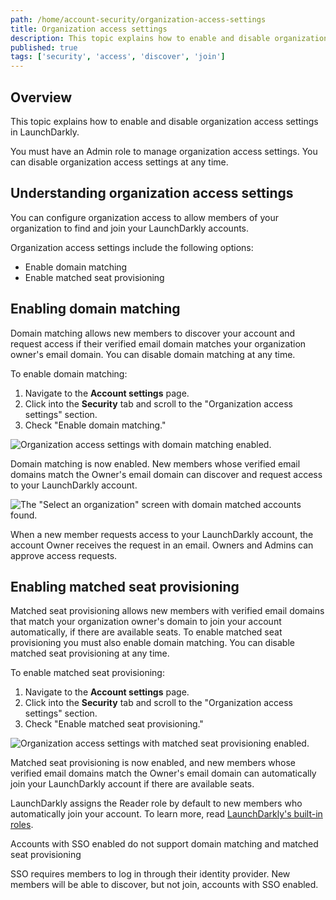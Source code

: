 ```yaml
---
path: /home/account-security/organization-access-settings
title: Organization access settings
description: This topic explains how to enable and disable organization access settings in LaunchDarkly.
published: true
tags: ['security', 'access', 'discover', 'join']
---
```


## Overview

This topic explains how to enable and disable organization access settings in LaunchDarkly.

You must have an Admin role to manage organization access settings. You can disable organization access settings at any time.

## Understanding organization access settings

You can configure organization access to allow members of your organization to find and join your LaunchDarkly accounts.

Organization access settings include the following options:

- Enable domain matching
- Enable matched seat provisioning

## Enabling domain matching

Domain matching allows new members to discover your account and request access if their verified email domain matches your organization owner's email domain. You can disable domain matching at any time.

To enable domain matching:

1. Navigate to the **Account settings** page.
2. Click into the **Security** tab and scroll to the "Organization access settings" section.
3. Check "Enable domain matching."

![Organization access settings with domain matching enabled.](domain-matching-enabled.png)

Domain matching is now enabled. New members whose verified email domains match the Owner's email domain can discover and request access to your LaunchDarkly account.

![The "Select an organization" screen with domain matched accounts found.](domain-matching-select-an-organization.png)

When a new member requests access to your LaunchDarkly account, the account Owner receives the request in an email. Owners and Admins can approve access requests.

## Enabling matched seat provisioning

Matched seat provisioning allows new members with verified email domains that match your organization owner's domain to join your account automatically, if there are available seats. To enable matched seat provisioning you must also enable domain matching. You can disable matched seat provisioning at any time.

To enable matched seat provisioning:

1. Navigate to the **Account settings** page.
2. Click into the **Security** tab and scroll to the "Organization access settings" section.
3. Check "Enable matched seat provisioning."

![Organization access settings with matched seat provisioning enabled.](domain-matching-seat-provisioning-enabled.png)

Matched seat provisioning is now enabled, and new members whose verified email domains match the Owner's email domain can automatically join your LaunchDarkly account if there are available seats.

LaunchDarkly assigns the Reader role by default to new members who automatically join your account. To learn more, read [LaunchDarkly's built-in roles](/home/members/built-in-roles).

<Callout intent="warning">
<CalloutTitle>Accounts with SSO enabled do not support domain matching and matched seat provisioning</CalloutTitle>
<CalloutDescription>

SSO requires members to log in through their identity provider. New members will be able to discover, but not join, accounts with SSO enabled.

</CalloutDescription>
</Callout>